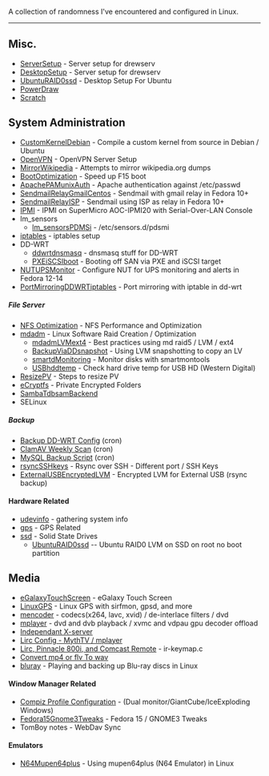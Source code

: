 A collection of randomness I've encountered and configured in Linux.

----

==Misc.==
*[[ServerSetup]] - Server setup for drewserv
*[[DesktopSetup]] - Server setup for drewserv
*[[UbuntuRAID0ssd]] - Desktop Setup For Ubuntu
*[[PowerDraw]]
*[[Scratch]]

==System Administration==
*[[CustomKernelDebian]] - Compile a custom kernel from source in Debian / Ubuntu
*[[OpenVPN]] - OpenVPN Server Setup
*[[MirrorWikipedia]] - Attempts to mirror wikipedia.org dumps
*[[BootOptimization]] - Speed up F15 boot
*[[ApachePAMunixAuth]] - Apache authentication against /etc/passwd
*[[SendmailRelayGmailCentos]] - Sendmail with gmail relay in Fedora 10+
*[[SendmailRelayISP]] - Sendmail using ISP as relay in Fedora 10+
*[[IPMI]] - IPMI on SuperMicro AOC-IPMI20 with Serial-Over-LAN Console
*lm_sensors
** [[lm_sensorsPDMSi]] - /etc/sensors.d/pdsmi
*[[iptables]] - iptables setup
* DD-WRT
** [[ddwrtdnsmasq]] - dnsmasq stuff for DD-WRT
**[[PXEiSCSIboot]] - Booting off SAN via PXE and iSCSI target
*[[NUTUPSMonitor]] - Configure NUT for UPS monitoring and alerts in Fedora 12-14
*[[PortMirroringDDWRTiptables]] - Port mirroring with iptable in dd-wrt

=====File Server=====
*[[NFS Optimization]] - NFS Performance and Optimization
*[[mdadm]] - Linux Software Raid Creation / Optimization
** [[mdadmLVMext4]] - Best practices using md raid5 / LVM / ext4
** [[BackupViaDDsnapshot]] - Using LVM snapshotting to copy an LV
** [[smartdMonitoring]] - Monitor disks with smartmontools
** [[USBhddtemp]] - Check hard drive temp for USB HD (Western Digital)
* [[ResizePV]] - Steps to resize PV
*[[eCryptfs]] - Private Encrypted Folders
*[[SambaTdbsamBackend]]
*SELinux

=====Backup=====
*[[Backup DD-WRT Config]] (cron)
*[[ClamAV Weekly Scan]] (cron)
*[[MySQL Backup Script]] (cron)
*[[rsyncSSHkeys]] - Rsync over SSH - Different port / SSH Keys
*[[ExternalUSBEncryptedLVM]] - Encrypted LVM for External USB (rsync backup)

====Hardware Related====
*[[udevinfo]] - gathering system info
*[[gps]] - GPS Related
*[[ssd]] - Solid State Drives
**[[UbuntuRAID0ssd]] -- Ubuntu RAID0 LVM on SSD on root no boot partition

==Media==
*[[eGalaxyTouchScreen]] - eGalaxy Touch Screen
*[[LinuxGPS]] - Linux GPS with sirfmon, gpsd, and more
*[[mencoder]] - codecs(x264, lavc, xvid) / de-interlace filters / dvd
*[[mplayer]] - dvd and dvb playback / xvmc and vdpau gpu decoder offload
*[[Independant X-server]]
*[[Lirc Config - MythTV / mplayer]]
*[[Lirc, Pinnacle 800i, and Comcast Remote]] - ir-keymap.c
*[[Convert mp4 or flv To wav]]
*[[bluray]] - Playing and backing up Blu-ray discs in Linux
====Window Manager Related====
*[[Compiz Profile Configuration]] - (Dual monitor/GiantCube/IceExploding Windows)
*[[Fedora15Gnome3Tweaks]] - Fedora 15 / GNOME3 Tweaks
*TomBoy notes - WebDav Sync

====Emulators====
*[[N64Mupen64plus]] - Using mupen64plus (N64 Emulator) in Linux